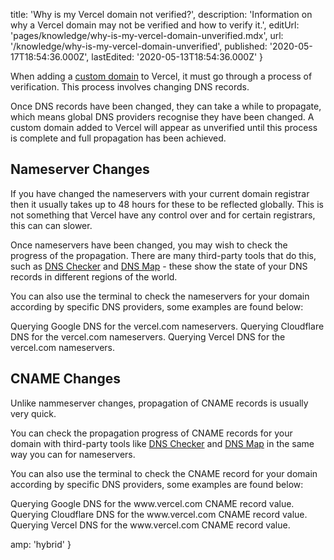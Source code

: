 
  title: 'Why is my Vercel domain not verified?',
  description:
    'Information on why a Vercel domain may not be verified and how to verify it.',
  editUrl: 'pages/knowledge/why-is-my-vercel-domain-unverified.mdx',
  url: '/knowledge/why-is-my-vercel-domain-unverified',
  published: '2020-05-17T18:54:36.000Z',
  lastEdited: '2020-05-13T18:54:36.000Z'
}

When adding a [custom domain](/docs/v2/custom-domains) to Vercel, it must go through a process of verification. This process involves changing DNS records.

Once DNS records have been changed, they can take a while to propagate, which means global DNS providers recognise they have been changed. A custom domain added to Vercel will appear as unverified until this process is complete and full propagation has been achieved.

## Nameserver Changes

If you have changed the nameservers with your current domain registrar then it usually takes up to 48 hours for these to be reflected globally. This is not something that Vercel have any control over and for certain registrars, this can can slower.

Once nameservers have been changed, you may wish to check the progress of the propagation. There are many third-party tools that do this, such as [DNS Checker](https://dnschecker.org/) and [DNS Map](https://dnsmap.io/) - these show the state of your DNS records in different regions of the world.

You can also use the terminal to check the nameservers for your domain according by specific DNS providers, some examples are found below:

<Snippet dark text="dig @8.8.8.8 +short NS vercel.com" />
<Caption>Querying Google DNS for the <InlineCode>vercel.com</InlineCode> nameservers.</Caption>

<Snippet dark text="dig @1.1.1.1 +short NS vercel.com" />
<Caption>Querying Cloudflare DNS for the <InlineCode>vercel.com</InlineCode> nameservers.</Caption>

<Snippet dark text="dig @8.8.8.8 +short NS vercel.com" />
<Caption>Querying Vercel DNS for the <InlineCode>vercel.com</InlineCode> nameservers.</Caption>

## CNAME Changes

Unlike nammeserver changes, propagation of CNAME records is usually very quick.

You can check the propagation progress of CNAME records for your domain with third-party tools like [DNS Checker](https://dnschecker.org/) and [DNS Map](https://dnsmap.io/) in the same way you can for nameservers.

You can also use the terminal to check the CNAME record for your domain according by specific DNS providers, some examples are found below:

<Snippet dark text="dig @8.8.8.8 +short CNAME www.vercel.com" />
<Caption>Querying Google DNS for the <InlineCode>www.vercel.com</InlineCode> CNAME record value.</Caption>

<Snippet dark text="dig @1.1.1.1 +short CNAME www.vercel.com" />
<Caption>Querying Cloudflare DNS for the <InlineCode>www.vercel.com</InlineCode> CNAME record value.</Caption>

<Snippet dark text="dig @a.zeit-world.com +short CNAME www.vercel.com" />
<Caption>Querying Vercel DNS for the <InlineCode>www.vercel.com</InlineCode> CNAME record value.</Caption>


  amp: 'hybrid'
}
